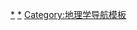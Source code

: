 {{Navbox
|bodyclass=hlist

|name = Atlas
|title = [[地图]]
|list1 = 

*[[地图集]]
*[[地理学]]
*[[测绘学]]
*[[地图学]]
*[[地图]]
*[[地图投影]]
*[[世界地图]]
*[[早期世界地图]]
*[[地图学]]
*[[地理学家]] 
*[[地形图]]
*[[地质图]]
*[[航海图]]
*[[天气图]]
*[[专题地图]]
*[[语言地图]]
*[[路線图]]
*[[示意地圖]]
*[[心脏图]]

|below = [[:Category:地图|地图相关条目]]

}}<noinclude>
[[Category:地图|*]]
[[Category:地图学|*]]
[[Category:地理学导航模板]]
</noinclude>